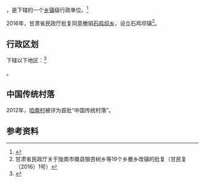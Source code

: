 {{中国乡级行政区|62/12/22/220/000}}

'''{{PAGENAMEBASE}}'''，是{{PRC admin/fullname|62/12/22/220/000|3}}下辖的一个[[乡镇|乡镇]]级行政单位。<ref>{{PRC admin/ref sgc|{{PRC admin/parent|62/12/22/220/000}}}}</ref>

2016年，甘肃省民政厅批复同意撤销[[石鸡坝乡|石鸡坝乡]]，设立石鸡坝镇<ref>甘肃省民政厅关于陇南市徽县银杏树乡等19个乡撤乡改镇的批复（甘民复〔2016〕1号）</ref>。

== 行政区划 ==

{{PAGENAMEBASE}}下辖以下地区：<ref>{{PRC admin/ref sgc|62/12/22/220/000}}</ref>

{{PRC admin/children|62/12/22/220/000}}。

==中国传统村落==
2012年，[[哈南村|哈南村]]被评为首批“中国传统村落”。

== 参考资料 ==

{{reflist}}

{{行政区划小作品}}
{{PRC admin/navcat|62/12/22/220/000}}